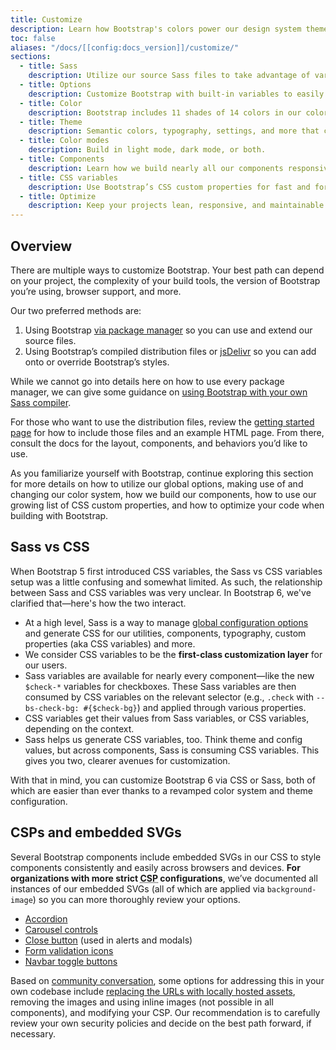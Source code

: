 ```yaml
---
title: Customize
description: Learn how Bootstrap's colors power our design system theme. Customize and extend Bootstrap with Sass, a boatload of global options, and plenty of global and component-specific CSS variables.
toc: false
aliases: "/docs/[[config:docs_version]]/customize/"
sections:
  - title: Sass
    description: Utilize our source Sass files to take advantage of variables, maps, mixins, and functions.
  - title: Options
    description: Customize Bootstrap with built-in variables to easily toggle global CSS preferences.
  - title: Color
    description: Bootstrap includes 11 shades of 14 colors in our color system that can be used to power our theme.
  - title: Theme
    description: Semantic colors, typography, settings, and more that can be customized to fit your brand.
  - title: Color modes
    description: Build in light mode, dark mode, or both.
  - title: Components
    description: Learn how we build nearly all our components responsively and with base and modifier classes.
  - title: CSS variables
    description: Use Bootstrap’s CSS custom properties for fast and forward-looking design and development.
  - title: Optimize
    description: Keep your projects lean, responsive, and maintainable so you can deliver the best experience.
---
```


## Overview

There are multiple ways to customize Bootstrap. Your best path can depend on your project, the complexity of your build tools, the version of Bootstrap you’re using, browser support, and more.

Our two preferred methods are:

1. Using Bootstrap [via package manager]([[docsref:/getting-started/download#package-managers]]) so you can use and extend our source files.
2. Using Bootstrap’s compiled distribution files or [jsDelivr]([[docsref:/getting-started/download#cdn-via-jsdelivr]]) so you can add onto or override Bootstrap’s styles.

While we cannot go into details here on how to use every package manager, we can give some guidance on [using Bootstrap with your own Sass compiler]([[docsref:/customize/sass]]).

For those who want to use the distribution files, review the [getting started page]([[docsref:/getting-started/introduction]]) for how to include those files and an example HTML page. From there, consult the docs for the layout, components, and behaviors you’d like to use.

As you familiarize yourself with Bootstrap, continue exploring this section for more details on how to utilize our global options, making use of and changing our color system, how we build our components, how to use our growing list of CSS custom properties, and how to optimize your code when building with Bootstrap.

## Sass vs CSS

When Bootstrap 5 first introduced CSS variables, the Sass vs CSS variables setup was a little confusing and somewhat limited. As such, the relationship between Sass and CSS variables was very unclear. In Bootstrap 6, we've clarified that—here's how the two interact.

- At a high level, Sass is a way to manage [global configuration options]([[docsref:/customize/options]]) and generate CSS for our utilities, components, typography, custom properties (aka CSS variables) and more.
- We consider CSS variables to be the **first-class customization layer** for our users.
- Sass variables are available for nearly every component—like the new `$check-*` variables for checkboxes. These Sass variables are then consumed by CSS variables on the relevant selector (e.g., `.check` with `--bs-check-bg: #{$check-bg}`) and applied through various properties.
- CSS variables get their values from Sass variables, or CSS variables, depending on the context.
- Sass helps us generate CSS variables, too. Think theme and config values, but across components, Sass is consuming CSS variables. This gives you two, clearer avenues for customization.

With that in mind, you can customize Bootstrap 6 via CSS or Sass, both of which are easier than ever thanks to a revamped color system and theme configuration.

## CSPs and embedded SVGs

Several Bootstrap components include embedded SVGs in our CSS to style components consistently and easily across browsers and devices. **For organizations with more strict <abbr title="Content Security Policy">CSP</abbr> configurations**, we’ve documented all instances of our embedded SVGs (all of which are applied via `background-image`) so you can more thoroughly review your options.

- [Accordion]([[docsref:/components/accordion]])
- [Carousel controls]([[docsref:/components/carousel#with-controls]])
- [Close button]([[docsref:/components/close-button]]) (used in alerts and modals)
- [Form validation icons]([[docsref:/forms/validation#server-side]])
- [Navbar toggle buttons]([[docsref:/components/navbar#responsive-behaviors]])

Based on [community conversation](https://github.com/twbs/bootstrap/issues/25394), some options for addressing this in your own codebase include [replacing the URLs with locally hosted assets]([[docsref:/guides/webpack#extracting-svg-files]]), removing the images and using inline images (not possible in all components), and modifying your CSP. Our recommendation is to carefully review your own security policies and decide on the best path forward, if necessary.
